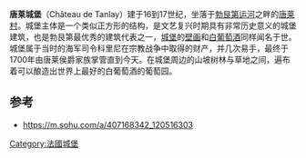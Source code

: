 '''唐莱城堡'''（Château de Tanlay）建于16到17世纪，坐落于[[勃艮第运河|勃艮第运河]]之畔的[[唐莱村|唐莱村]]。城堡主体是一个类似正方形的结构，是文艺复兴时期具有非常历史意义的城堡建筑，也是勃艮第最优秀的建筑代表之一，[[城堡|城堡]]的[[壁画|壁画]]和[[白葡萄酒|白葡萄酒]]同样闻名于世。城堡属于当时的海军司令科里尼在宗教战争中取得的财产，并几次易手，最终于1700年由唐莱侯爵家族掌管直到今天。在城堡周边的山坡树林与草地之间，遍布着可以酿造出世界上最好的白葡萄酒的葡萄园。

== 参考 ==
* https://m.sohu.com/a/407168342_120516303 {{Wayback|url=https://m.sohu.com/a/407168342_120516303 |date=20210725150241 }}

[[Category:法國城堡|Category:法國城堡]]